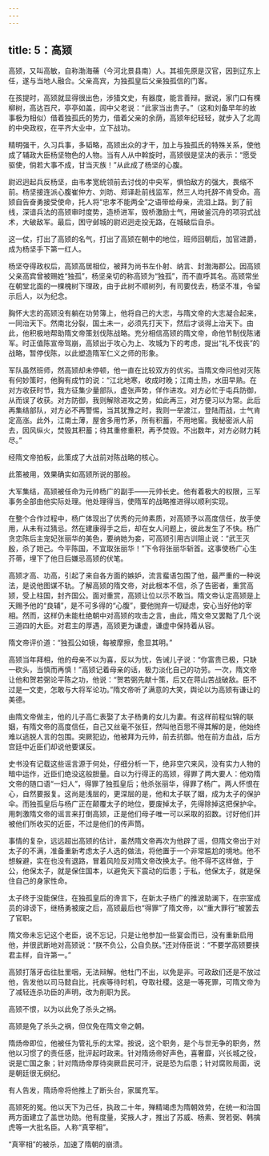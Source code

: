 ```yaml
---
---
---
```

title: 5：高颎
---



高颎，又叫高敏，自称渤海蓨（今河北景县南）人。其祖先原是汉官，因到辽东上任，遂与当地人融合。父亲高宾，为独孤皇后父亲独孤信的门客。

在孩提时，高颎就显得很出色，涉猎文史，有器度，能言善辩。据说，家门口有棵柳树，高达百尺，亭亭如盖，闾中父老说：“此家当出贵子。”（这和刘备早年的故事极为相似）借着独孤氏的势力，借着父亲的余荫，高颎年纪轻轻，就步入了北周的中央政权，在平齐大业中，立下战功。

精明强干，久习兵事，多韬略，高颎出众的才干，加上与独孤氏的特殊关系，使他成了辅政大臣杨坚物色的人物。当有人从中斡旋时，高颎很是坚决的表示：“愿受驱使，倘若大事不成，甘当灭族！”从此成了杨坚的心腹。

尉迟迥起兵反杨坚，由韦孝宽统领前去讨伐的中央军，惧怕敌方的强大，畏缩不前。杨坚接连派心腹崔仲方、刘昉、郑译赴前线监军，然三人均托辞不肯受命。高颎自告奋勇接受使命，托人将“忠孝不能两全”之语带给母亲，流泪上路。到了前线，深谙兵法的高颎审时度势，造桥进军，毁桥激励士气，用破釜沉舟的项羽式战术，大破敌军。最后，困守邺城的尉迟迥走投无路，在城破后自杀。

这一仗，打出了高颎的名气，打出了高颎在朝中的地位，班师回朝后，加官进爵，成为杨坚手下第一红人。

杨坚夺得政权后，高颎高居相位，被拜为尚书左仆射、纳言、封渤海郡公。因高颎父亲高宾曾被赐姓“独孤”，杨坚亲切的称高颎为“独孤”，而不直呼其名。高颎常坐在朝堂北面的一棵槐树下理政，由于此树不顺树列，有司要伐去，杨坚不准，令留示后人，以为纪念。

胸怀大志的高颎没有躺在功劳簿上，他将自己的大志，与隋文帝的大志凝合起来，一同治天下。然南北分裂，国土未一，必须先打天下，然后才谈得上治天下。由此，他积极地帮助隋文帝策划伐陈战略。充分相信高颎的隋文帝，命他节制伐陈诸军。时正值陈宣帝驾崩，高颎出于攻心为上、攻城为下的考虑，提出“礼不伐丧”的战略，暂停伐陈，以此塑造隋军仁义之师的形象。

军队虽然班师，然高颎却未停顿，他一直在比较双方的优劣。当隋文帝问他对灭陈有何妙策时，他胸有成竹的说：“江北地寒，收成时晚；江南土热，水田早熟。在对方收获时节，我方征集少量部队，虚张声势，佯作进攻。对方必忙于屯兵防御，从而误了收获。对方防御，我则解除进攻之势，如此再三，对方便习以为常。此后再集结部队，对方必不再警惕，当其犹豫之时，我则一举渡江，登陆而战，士气肯定高涨。此外，江南土薄，屋舍多用竹茅，所有积蓄，不用地窖。我秘密派人前去，因风纵火，焚毁其积蓄；待其重修重积，再予焚毁。不出数年，对方必财力耗尽。”

经隋文帝拍板，此策成了大战前对陈战略的核心。

此策被用，效果确实如高颎所说的那般。

大军集结，高颎被任命为元帅杨广的副手——元帅长史。他有着极大的权限，三军事务全部由他实际处理。他处理得当，使隋军的战略推进得以顺利实现。

在整个合作过程中，杨广体现出了优秀的元帅素质，对高颎予以高度信任，放手使用，从未有过猜忌。然在建康得手之后，却在女人问题上，彼此发生了不快。杨广贪恋陈后主宠妃张丽华的美色，要纳她为妾，可高颎引用古训阻止说：“武王灭殷，杀了妲己。今平陈国，不宜取张丽华！”下令将张丽华斩首。这事使杨广心生芥蒂，埋下了他日后嫌忌高颎的伏笔。

高颎才高、功高，引起了来自各方面的嫉妒，流言蜚语包围了他，最严重的一种说法，是说他图谋不轨。了解高颎的隋文帝，对此根本不信，杀了告密者，重赏高颎，受上柱国，封齐国公。面对重赏，高颎让位以示不敢当。隋文帝认定高颎是上天赐予他的“良辅”，是不可多得的“心腹”，要他抛弃一切疑虑，安心当好他的宰相。然而，这样仍未能杜绝朝中对高颎的攻击之言，由此，隋文帝又罢黜了几个说三道四的大臣。对君主的厚遇，高颎更为谦虚，谦虚中保持着从容。

隋文帝评价道：“独孤公如镜，每被摩擦，愈显其明。”

高颎当年拜相，他的母亲不以为喜，反以为忧，告诫儿子说：“你富贵已极，只缺一砍头，当慎而再慎！”高颎记着母亲的话，极力淡化自己的功劳。一次，隋文帝让他和贺若弼论平陈之功，他说：“贺若弼先献十策，后又在蒋山苦战破敌。臣不过是一文吏，怎敢与大将军论功。”隋文帝听了满意的大笑，舆论以为高颎有谦让的美德。

由隋文帝做主，他的儿子高仁表娶了太子杨勇的女儿为妻。有这样前程似锦的联姻，有隋文帝的高度信任，自己又丝毫不张狂，然叫他百思不得其解的是，他始终难以逃脱人言的包围。突厥犯边，他被拜为元帅，前去抗御。他在前方血战，后方宫廷中近臣们却说他要谋反。

史书没有记载这些谣言源于何处，仔细分析一下，绝非空穴来风，没有实力人物的暗中运作，近臣们绝没这般胆量。自以为行得正的高颎，得罪了两大要人：他劝隋文帝的随口语“一妇人”，得罪了独孤皇后；他杀张丽华，得罪了杨广。两人怀恨在心，自然要报复。这尚是浅层的，更深层的是，他和太子联了姻，成为太子的保护伞。而独孤皇后与杨广正在颠覆太子的地位，要废掉太子，先得除掉这把保护伞。用刺激隋文帝的谣言来打倒高颎，正是他们母子唯一可以采取的招数。讨好他们并被他们所收买的近臣，不过是他们的传声筒。

事情的复杂，远远超出高颎的估计，虽然隋文帝再次为他辟了谣，但隋文帝出于对太子的不满，准备重新考虑太子人选的做法，将他置于一个非常尴尬的境地。他不想躲避，实在也没有退路，冒着风险反对隋文帝改换太子。他不得不这样做，于公，他保太子，就是保住国本，以避免天下震动的后患；于私，他保太子，就是保住自己的身家性命。

太子终于没能保住，在独孤皇后的谗言下，在新太子杨广的推波助澜下，在宗室成员的诽谤下，继杨勇被废之后，高颎最后也“得罪”了隋文帝，以“重大罪行”被罢去了官职。

隋文帝未忘记这个老臣，说不忘记，只是让他参加一些宴会而已，没有重新启用他，并很武断地对高颎说：“朕不负公，公自负朕。”还对侍臣说：“不要学高颎要挟君主样，自许第一。”

高颎打落牙齿往肚里咽，无法辩解。他杜门不出，以免是非。可政敌们还是不放过他，告发他以司马懿自比，托疾等待时机，夺取社稷。这是一等死罪，可隋文帝为了减轻连杀功臣的声明，改为削职为民。

高颎不恨，以为以此免了杀头之祸。

高颎是免了杀头之祸，但仅免在隋文帝之朝。

隋炀帝即位，他被任为管礼乐的太常。按说，这个职务，是个与世无争的职务，然他以习惯了的责任感，批评起时政来。针对隋炀帝好声色，喜奢靡，兴长城之役，说是亡国之象；针对隋炀帝厚待突厥启民可汗，说是恐为后患；针对腐败局面，说是朝廷很无纲纪。

有人告发，隋炀帝将他推上了断头台，家属充军。

高颎死的冤。他以天下为己任，执政二十年，殚精竭虑为隋朝效劳，在统一和治国两方面建立了盖世功勋。他有度量，奖掖人才，推出了苏威、杨素、贺若弼、韩擒虎等一大批名臣。人称“真宰相”。

“真宰相”的被杀，加速了隋朝的崩溃。